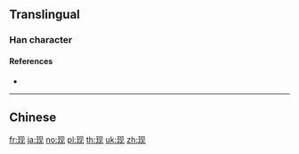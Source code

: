 {{character info/new}}
{{also|現}}
==Translingual==
{{stroke order|type=animate}}

===Han character===
{{Han char|rn=96|rad=玉|as=04|sn=8|four=|canj=MGBHU|ids=⿰王见}}

====References====
* {{Han ref|kx=0728.211|hdz=21104.060|uh=73B0|ud=29616}}

----

==Chinese==
{{zh-see|現}}

[[fr:现]]
[[ja:现]]
[[no:现]]
[[pl:现]]
[[th:现]]
[[uk:现]]
[[zh:现]]